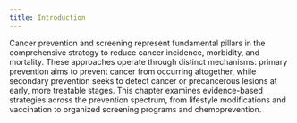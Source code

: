 ```yaml
---
title: Introduction
---
```


Cancer prevention and screening represent fundamental pillars in the comprehensive strategy to reduce cancer incidence, morbidity, and mortality. These approaches operate through distinct mechanisms: primary prevention aims to prevent cancer from occurring altogether, while secondary prevention seeks to detect cancer or precancerous lesions at early, more treatable stages. This chapter examines evidence-based strategies across the prevention spectrum, from lifestyle modifications and vaccination to organized screening programs and chemoprevention.
